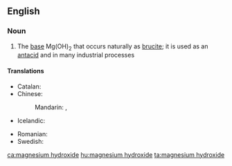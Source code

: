 ==English==
{{wikipedia}}

===Noun===
{{en-noun|head=[[magnesium]] [[hydroxide]]|-}}

# {{context|inorganic compound|lang=en}} The [[base]] Mg(OH)<sub>2</sub> that occurs naturally as [[brucite]]; it is used as an [[antacid]] and in many industrial processes

====Translations====
{{trans-top|Mg(OH)<sub>2</sub>}}
* Catalan: {{t|ca|hidròxid de magnesi|m}}
* Chinese:
*: Mandarin: {{t|cmn|氫氧化鎂|sc=Hani}}, {{t|cmn|氢氧化镁|tr=qīngyǎnghuàměi|sc=Hani}}
* Icelandic: {{t|is|magnesíumhýdroxíð|n}}
{{trans-mid}}
* Romanian: {{t|ro|hidroxid de magneziu|m}}
* Swedish: {{t|sv|magnesiumhydroxid|c}}
{{trans-bottom}}

[[ca:magnesium hydroxide]]
[[hu:magnesium hydroxide]]
[[ta:magnesium hydroxide]]